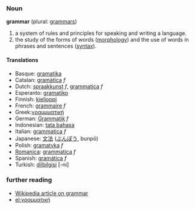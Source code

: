 === Noun ===
'''grammar''' (plural: [[grammars]])

#a system of rules and principles for speaking and writing a language.
#the study of the forms of words ([[morphology]]) and the use of words in phrases and sentences ([[syntax]]).

==== Translations ====
*Basque: [[gramatika]]
*Catalan: [[gramàtica]] ''f''
*Dutch: [[spraakkunst]] ''f'', [[grammatica]] ''f''
*Esperanto: [[gramatiko]]
*Finnish: [[kielioppi]]
*French: [[grammaire]] ''f''
*Greek:[[γραμμματική]]
*German: [[Grammatik]] ''f''
*Indonesian: [[tata bahasa]]
*Italian: [[grammatica]] ''f''
*Japanese: [[文法]] ([[ぶんぽう]], bunpō)
*Polish: [[gramatyka]] ''f''
*[[Romanica]]: [[grammatica]] ''f''
*Spanish: [[gramática]] ''f''
*Turkish: [[dilbilgisi]] [-ni]

===further reading===
*[[w:grammar|Wikipedia article on grammar]]
*[[el:γραμματική]]